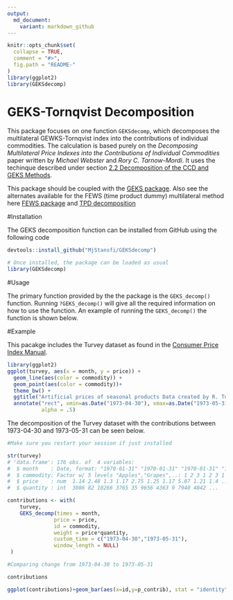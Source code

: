 ```yaml
---
output:
  md_document:
    variant: markdown_github
---
```


<!-- README.md is generated from README.Rmd. Please edit that file -->

```r
knitr::opts_chunk$set(
  collapse = TRUE,
  comment = "#>",
  fig.path = "README-"
)
library(ggplot2)
library(GEKSdecomp)
```

# GEKS-Tornqvist Decomposition


This package focuses on one function `GEKSdecomp`, which decomposes the multilateral GEWKS-Tornqvist index into the contributions of individual commodities. The calculation is based purely on the *Decomposing Multilateral Price Indexes into the Contributions of Individual Commodities* paper written by *Michael Webster* and *Rory C. Tarnow-Mordi*. It uses the techinque 
described under section [2.2 Decomposition of the CCD and GEKS Methods](https://www.researchgate.net/publication/333875150_Decomposing_Multilateral_Price_Indexes_into_the_Contributions_of_Individual_Commodities).

This package should be coupled with the [GEKS package](https://github.com/MjStansfi/GEKS_package). Also see the alternates available for the FEWS (time product dummy) multilateral method here [FEWS package](https://github.com/MjStansfi/FEWS_package) and
[TPD decomposition](https://github.com/MjStansfi/TPDDecomp)

#Installation


The GEKS decomposition function can be installed from GitHub using the following code

``` r

devtools::install_github("MjStansfi/GEKSdecomp")

# Once installed, the package can be loaded as usual
library(GEKSdecomp)
```

#Usage


The primary function provided by the the package is the `GEKS_decomp()` function. Running `?GEKS_decomp()` will give all the required information on how to use the function. An example of running the `GEKS_decomp()` the function is shown below.


#Example


This pacakge includes the Turvey dataset as found in the [Consumer Price Index Manual](https://www.ilo.org/wcmsp5/groups/public/---dgreports/---stat/documents/presentation/wcms_331153.pdf).

```r
library(ggplot2)
ggplot(turvey, aes(x = month, y = price)) + 
  geom_line(aes(color = commodity)) + 
  geom_point(aes(color = commodity))+
  theme_bw() +
  ggtitle("Artificial prices of seasonal products Data created by R. Turvey")+
  annotate("rect", xmin=as.Date("1973-04-30"), xmax=as.Date("1973-05-31"), ymin=0, ymax=10, 
           alpha = .5)

```

The decomposition of the Turvey dataset with the contributions between 1973-04-30 and 1973-05-31 can be seen below.

``` r
#Make sure you restart your session if just installed

str(turvey)
# 'data.frame':	176 obs. of  4 variables:
#  $ month    : Date, format: "1970-01-31" "1970-01-31" "1970-01-31" "1970-02-28" ...
#  $ commodity: Factor w/ 5 levels "Apples","Grapes",..: 1 2 3 1 2 3 1 2 3 1 ...
#  $ price    : num  1.14 2.48 1.3 1.17 2.75 1.25 1.17 5.07 1.21 1.4 ...
#  $ quantity : int  3086 82 10266 3765 35 9656 4363 9 7940 4842 ...

contributions <- with(
    turvey,
    GEKS_decomp(times = month,
               price = price,
               id = commodity,
               weight = price*quantity,
               custom_time = c("1973-04-30","1973-05-31"),
               window_length = NULL)
 )

#Comparing change from 1973-04-30 to 1973-05-31 

contributions

```




```r
ggplot(contributions)+geom_bar(aes(x=id,y=p_contrib), stat = "identity")+coord_flip()+ggtitle("Percentage contribution of observation")+geom_label(aes(x=id,y=p_contrib,label=paste0(round(p_contrib*100,1),"%")))+xlab("Product")+ylab("Percentage contribution")


```
